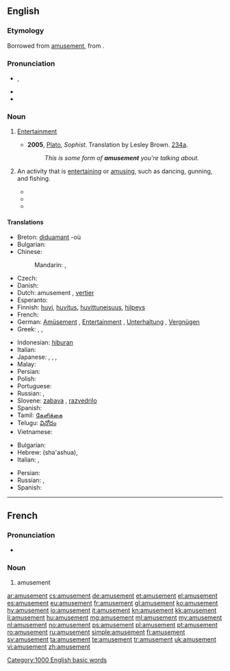 ==English==

===Etymology===
Borrowed from {{etyl|fr}} [[#French|amusement]], from {{suffix|amuse|ment}}.

===Pronunciation===
* {{IPA|/əˈmjuzmənt/}}, {{X-SAMPA|/@"mjuzm@nt/}}
* {{audio|en-us-amusement.ogg|Audio (US)}}
* {{hyphenation|a|muse|ment}}

===Noun===
{{en-noun|s|-}}

# {{uncountable}} [[entertainment|Entertainment]]
#* '''2005''', [[w:Plato|Plato]], ''Sophist''.  Translation by Lesley Brown. [[w:Stephanus pagination|234a]].
#*: ''This is some form of '''amusement''' you're talking about.''
# {{countable}} An activity that is [[entertaining]] or [[amuse|amusing]], such as dancing, gunning, and fishing.
#* {{quote-book|passage="What a charming '''amusement''' for young people this is, Mr. Darcy! There is nothing like dancing after all. I consider it as one of the first refinements of polished society."|title=[[S:Pride and Prejudice/Chapter 6|Pride and Prejudice]]|author=Jane Austen|year=1813}}
#* {{quote-book|passage=His chief '''amusements''' were gunning and fishing, or sauntering along the beach and through the myrtles, in quest of shells or entomological specimens--his collection of the latter might have been envied by a Swammerdamm.|year=1843|title=[[S:The Gold-Bug|The Gold-Bug]]|author=Edgar Allan Poe}}
#* {{quote-book|passage=The Cat was sour-tempered and grumpy, at first, but before they had journeyed far, the crystal creature had discovered a fine '''amusement'''. The long tails of the monkeys were constantly sticking through the bars of their cage, and when they did, the Glass Cat would slyly seize the tails in her paws and pull them.|year=1919|title=[[S:The Magic of Oz/Chapter 20|The Magic of Oz]]|author=L. Frank Baum}}

====Translations====
{{trans-top|entertainment}}
* Breton: [[diduamant]] {{m}} -où
* Bulgarian: {{t+|bg|забавление|n}}
* Chinese:
*: Mandarin: {{t|zh|娛樂|sc=Hani}}, {{t|zh|娱乐|tr=yúlè|sc=Hani}} <!-- removed Zhuyin (ㄩˊㄌㄜˋ) -->
* Czech: {{t-|cs|zábava|f}}
* Danish: {{t|da|underholdning|c}}
* Dutch: amusement {{n}}, [[vertier]] {{n}}
* Esperanto: {{t|eo|amuzado}}
* Finnish: [[huvi]], [[huvitus]], [[huvittuneisuus]], [[hilpeys]]
* French: {{t+|fr|amusement|m}}
* German: [[Amüsement]] {{n}} {{qualifier|obsolete}}, [[Entertainment]] {{n}} {{qualifier|colloquial}}, [[Unterhaltung]] {{f}}, [[Vergnügen]] {{n}}
* Greek: {{t+|el|διασκέδαση|f|tr=diaskédasi}}, {{t|el|ψυχαγωγία|f|tr=psychagogía}}, {{t|el|αναψυχή|f|tr=anapsychí}}
{{trans-mid}}
* Indonesian: [[hibur]]an
* Italian: {{t+|it|divertimento|m}}
* Japanese: {{t|ja|娯楽|tr=ごらく, goraku|sc=Jpan}}, {{t|ja|アミューズメント|tr=amyūzumento|sc=Jpan}}, , {{t|ja|遊び|tr=asobi|sc=Jpan}}
* Malay: {{t|ms|hiburan}}
* Persian: {{t|fa|شادی خوشحالی خوشی مسرت|sc=fa-Arab}}
* Polish: {{t+|pl|zabawa|f}}
* Portuguese: {{t+|pt|divertimento|m}}
* Russian: {{t|ru|развлечение|n|sc=Cyrl|tr=razvlečénije}}, {{t|ru|забава|f|tr=zabáva|sc=Cyrl}}
* Slovene: [[zabava]] {{f}}, [[razvedrilo]] {{n}}
* Spanish: {{t-|es|divertimiento|m}}
* Tamil: [[கேளிக்கை]]
* Telugu: [[వినోదం]]
* Vietnamese: {{t|vi|hài hước|alt=sự hài hước}}
{{trans-bottom}}

{{trans-top|an activity that is entertaining or amusing}}
* Bulgarian: {{t+|bg|развлечение}}
* Hebrew: {{t-|he|שעשוע|m}} (sha'ashua), {{t-|he|כיוף|m}}
* Italian: {{t+|it|intrattenimento|m}}, {{t+|it|festeggiamento|m}}
{{trans-mid}}
* Persian: {{t|fa|سرگرمی|sc=fa-Arab}}
* Russian: {{t|ru|развлечение|n|sc=Cyrl|tr=razvlečénije}}, {{t|ru|забава|f|tr=zabáva}}
* Spanish: {{t|es|diversión|f}}
{{trans-bottom}}

[[Category:1000 English basic words]]

----

==French==

===Pronunciation===
* {{audio|Fr-amusement.ogg|audio}}

===Noun===
{{fr-noun|m}}

# amusement

[[ar:amusement]]
[[cs:amusement]]
[[de:amusement]]
[[et:amusement]]
[[el:amusement]]
[[es:amusement]]
[[eu:amusement]]
[[fr:amusement]]
[[gl:amusement]]
[[ko:amusement]]
[[hy:amusement]]
[[io:amusement]]
[[it:amusement]]
[[kn:amusement]]
[[kk:amusement]]
[[li:amusement]]
[[hu:amusement]]
[[mg:amusement]]
[[ml:amusement]]
[[my:amusement]]
[[nl:amusement]]
[[no:amusement]]
[[ps:amusement]]
[[pl:amusement]]
[[pt:amusement]]
[[ro:amusement]]
[[ru:amusement]]
[[simple:amusement]]
[[fi:amusement]]
[[sv:amusement]]
[[ta:amusement]]
[[te:amusement]]
[[tr:amusement]]
[[uk:amusement]]
[[vi:amusement]]
[[zh:amusement]]